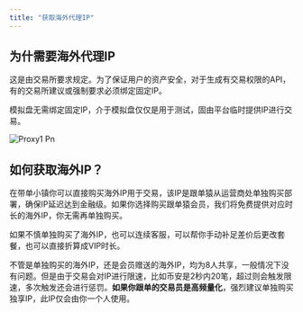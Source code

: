 ```yaml
---
title: "获取海外代理IP"
---
```


## 为什需要海外代理IP

这是由交易所要求规定。为了保证用户的资产安全，对于生成有交易权限的API，有的交易所建议或强制要求必须绑定固定IP。

模拟盘无需绑定固定IP，介于模拟盘仅仅是用于测试，固由平台临时提供IP进行交易。

![Proxy1 Pn](/images/copyapes/proxy1.png)

## 如何获取海外IP？

在带单小镇你可以直接购买海外IP用于交易，该IP是跟单猿从运营商处单独购买部署，确保IP延迟达到金融级。如果你选择购买跟单猿会员，我们将免费提供对应时长的海外IP，你无需再单独购买。

<Danger>
  如果不慎单独购买了海外IP，也可以连续客服，可以帮你手动补足差价后更改套餐，也可以直接折算成VIP时长。
</Danger>

不管是单独购买的海外IP，还是会员赠送的海外IP，均为8人共享，一般情况下没有问题。但是由于交易会对IP进行限速，比如币安是2秒内20笔，超过则会触发限速，多次触发还会进行惩罚。**如果你跟单的交易员是高频量化**，强烈建议单独购买独享IP，此IP仅会由你一个人使用。